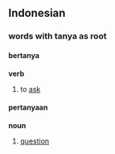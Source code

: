 ==Indonesian==

===words with '''tanya''' as root===

====bertanya====
'''verb'''

# to [[ask]]


====pertanyaan====
'''noun'''

# [[question]]